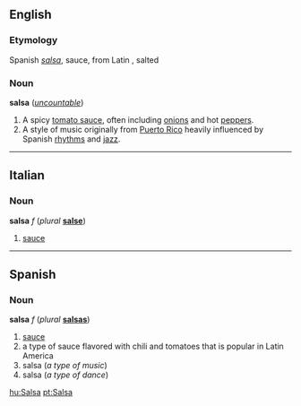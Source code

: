 ==English==
=== Etymology ===
Spanish ''[[salsa]]'', sauce, from Latin ''[[]]''<!--insert missing word-->, salted

===Noun===
'''salsa''' (''[[uncountable]]'')

#A spicy [[tomato sauce]], often including [[onion]]s and hot [[pepper]]s.
#A style of music originally from [[Puerto Rico]] heavily influenced by Spanish [[rhythm]]s and [[jazz]].

----
==Italian==
===Noun===
'''salsa''' ''f'' (''plural'' '''[[salse]]''')

#[[sauce]]

----
==Spanish==
===Noun===
'''salsa''' ''f'' (''plural'' '''[[salsas#Spanish|salsas]]''')

#[[sauce]]
#a type of sauce flavored with chili and tomatoes that is popular in Latin America
#salsa (''a type of music'')
#salsa (''a type of dance'')

[[hu:Salsa]]
[[pt:Salsa]]